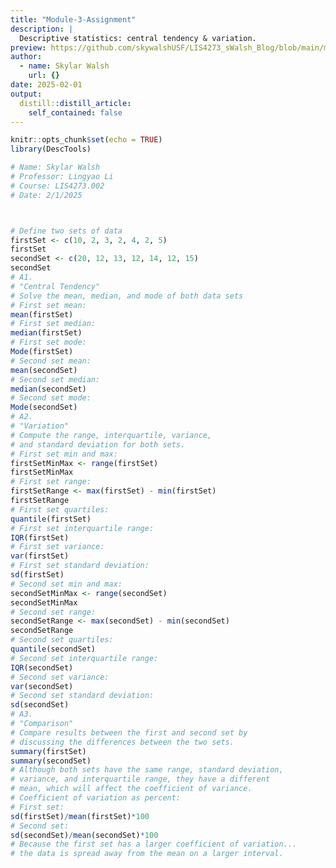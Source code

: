 ```yaml
---
title: "Module-3-Assignment"
description: |
  Descriptive statistics: central tendency & variation.
preview: https://github.com/skywalshUSF/LIS4273_sWalsh_Blog/blob/main/mean-r.png?raw=true
author:
  - name: Skylar Walsh
    url: {}
date: 2025-02-01
output:
  distill::distill_article:
    self_contained: false
---
```



```r
knitr::opts_chunk$set(echo = TRUE)
library(DescTools)
```

```r
# Name: Skylar Walsh
# Professor: Lingyao Li
# Course: LIS4273.002
# Date: 2/1/2025



# Define two sets of data
firstSet <- c(10, 2, 3, 2, 4, 2, 5)
firstSet
secondSet <- c(20, 12, 13, 12, 14, 12, 15)
secondSet
# A1.
# "Central Tendency"
# Solve the mean, median, and mode of both data sets
# First set mean:
mean(firstSet)
# First set median:
median(firstSet)
# First set mode:
Mode(firstSet)
# Second set mean:
mean(secondSet)
# Second set median:
median(secondSet)
# Second set mode:
Mode(secondSet)
# A2.
# "Variation"
# Compute the range, interquartile, variance,
# and standard deviation for both sets.
# First set min and max:
firstSetMinMax <- range(firstSet)
firstSetMinMax
# First set range:
firstSetRange <- max(firstSet) - min(firstSet)
firstSetRange
# First set quartiles:
quantile(firstSet)
# First set interquartile range:
IQR(firstSet)
# First set variance:
var(firstSet)
# First set standard deviation:
sd(firstSet)
# Second set min and max:
secondSetMinMax <- range(secondSet)
secondSetMinMax
# Second set range:
secondSetRange <- max(secondSet) - min(secondSet)
secondSetRange
# Second set quartiles:
quantile(secondSet)
# Second set interquartile range:
IQR(secondSet)
# Second set variance:
var(secondSet)
# Second set standard deviation:
sd(secondSet)
# A3.
# "Comparison"
# Compare results between the first and second set by
# discussing the differences between the two sets.
summary(firstSet)
summary(secondSet)
# Although both sets have the same range, standard deviation,
# variance, and interquartile range, they have a different
# mean, which will affect the coefficient of variance.
# Coefficient of variation as percent:
# First set:
sd(firstSet)/mean(firstSet)*100
# Second set:
sd(secondSet)/mean(secondSet)*100
# Because the first set has a larger coefficient of variation...
# the data is spread away from the mean on a larger interval.
```


